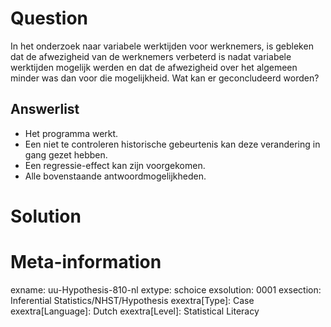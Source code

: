 
Question
========
In het onderzoek naar variabele werktijden voor werknemers, is gebleken dat de afwezigheid van de werknemers verbeterd is nadat variabele werktijden mogelijk werden en dat de afwezigheid over het algemeen minder was dan voor die mogelijkheid. Wat kan er geconcludeerd worden?

Answerlist
----------
* Het programma werkt.
* Een niet te controleren historische gebeurtenis kan deze verandering in gang gezet hebben.
* Een regressie-effect kan zijn voorgekomen.
* Alle bovenstaande antwoordmogelijkheden.


Solution
========



Meta-information
================
exname: uu-Hypothesis-810-nl
extype: schoice
exsolution: 0001
exsection: Inferential Statistics/NHST/Hypothesis
exextra[Type]: Case
exextra[Language]: Dutch
exextra[Level]: Statistical Literacy
